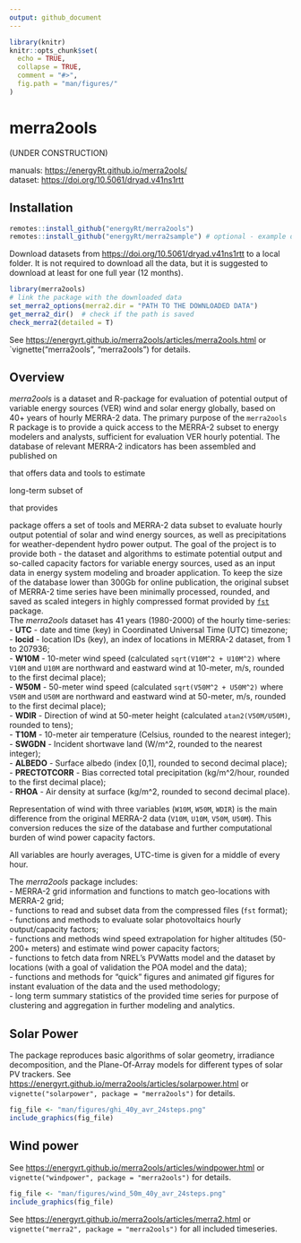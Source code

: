 ```yaml
---
output: github_document
---
```


```r
library(knitr)
knitr::opts_chunk$set(
  echo = TRUE,
  collapse = TRUE,
  comment = "#>",
  fig.path = "man/figures/"
)
```

# merra2ools

(UNDER CONSTRUCTION)

manuals: <https://energyRt.github.io/merra2ools/>   
dataset: <https://doi.org/10.5061/dryad.v41ns1rtt>   

## Installation
```r
remotes::install_github("energyRt/merra2ools")
remotes::install_github("energyRt/merra2sample") # optional - example dataset
```

Download datasets from <https://doi.org/10.5061/dryad.v41ns1rtt> to a local folder. It is not required to download all the data, but it is suggested to download at least for one full year (12 months). 

```r
library(merra2ools)
# link the package with the downloaded data
set_merra2_options(merra2.dir = "PATH TO THE DOWNLOADED DATA")
get_merra2_dir()  # check if the path is saved
check_merra2(detailed = T)
```
See <https://energyrt.github.io/merra2ools/articles/merra2ools.html> or `vignette("merra2ools", "merra2ools") for details.  

## Overview

*merra2ools* is a dataset and R-package for evaluation of potential output of variable energy sources (VER) wind and solar energy globally, based on 40+ years of hourly MERRA-2 data.
The primary purpose of the `merra2ools` R package is to provide a quick access to the MERRA-2 subset to energy modelers and analysts, sufficient for evaluation VER hourly potential. The database of relevant MERRA-2 indicators has been assembled and published on 

that offers data and tools to estimate 

long-term subset of 

that provides 

package offers a set of tools and MERRA-2 data subset to evaluate hourly output potential of solar and wind energy sources, as well as precipitations for weather-dependent hydro power output. The goal of the project is to provide both - the dataset and algorithms to estimate potential output and so-called capacity factors for variable energy sources, used as an input data in energy system modeling and broader application. To keep the size of the database lower than 300Gb for online publication, the original subset of MERRA-2 time series have been minimally processed, rounded, and saved as scaled integers in highly compressed format provided by [`fst`](https://www.fstpackage.org/index.html) package.  
The *merra2ools* dataset has 41 years (1980-2000) of the hourly time-series:  
  - **UTC** - date and time (key) in Coordinated Universal Time (UTC) timezone;  
  - **locid** - location IDs (key), an index of locations in MERRA-2 dataset, from 1 to 207936;  
  - **W10M** - 10-meter wind speed (calculated `sqrt(V10M^2 + U10M^2)` where `V10M` and `U10M` are northward and eastward wind at 10-meter, m/s, rounded to the first decimal place);  
  - **W50M** - 50-meter wind speed (calculated `sqrt(V50M^2 + U50M^2)` where `V50M` and `U50M` are northward and eastward wind at 50-meter, m/s, rounded to the first decimal place);  
  - **WDIR** - Direction of wind at 50-meter height (calculated `atan2(V50M/U50M)`, rounded to tens);  
  - **T10M** - 10-meter air temperature (Celsius, rounded to the nearest integer);  
  - **SWGDN** - Incident shortwave land (W/m^2, rounded to the nearest integer);  
  - **ALBEDO** -  Surface albedo (index [0,1], rounded to second decimal place);  
  - **PRECTOTCORR** - Bias corrected total precipitation (kg/m^2/hour, rounded to the first decimal place);  
  - **RHOA** - Air density at surface (kg/m^2, rounded to second decimal place).  

Representation of wind with three variables (`W10M`, `W50M`, `WDIR`) is the main difference from the original MERRA-2 data (`V10M`, `U10M`, `V50M`, `U50M`). This conversion reduces the size of the database and further computational burden of wind power capacity factors.  

All variables are hourly averages, UTC-time is given for a middle of every hour.  

The *merra2ools* package includes:  
  - MERRA-2 grid information and functions to match geo-locations with MERRA-2 grid;  
  - functions to read and subset data from the compressed files (`fst` format);  
  - functions and methods to evaluate solar photovoltaics hourly output/capacity factors;  
  - functions and methods wind speed extrapolation for higher altitudes (50-200+ meters) and estimate wind power capacity factors;  
  - functions to fetch data from NREL's PVWatts model and the dataset by locations (with a goal of validation the POA model and the data);  
  - functions and methods for "quick" figures and animated gif figures for instant evaluation of the data and the used methodology;  
  - long term summary statistics of the provided time series for purpose of clustering and aggregation in further modeling and analytics.  

## Solar Power
The package reproduces basic algorithms of solar geometry, irradiance decomposition, and the Plane-Of-Array models for different types of solar PV trackers. See <https://energyrt.github.io/merra2ools/articles/solarpower.html> or `vignette("solarpower", package = "merra2ools")` for details.  

```r
fig_file <- "man/figures/ghi_40y_avr_24steps.png"
include_graphics(fig_file)
```

## Wind power  
See <https://energyrt.github.io/merra2ools/articles/windpower.html> or `vignette("windpower", package = "merra2ools")` for details.  
```r
fig_file <- "man/figures/wind_50m_40y_avr_24steps.png"
include_graphics(fig_file)
```

See <https://energyrt.github.io/merra2ools/articles/merra2.html> or `vignette("merra2", package = "merra2ools")` for all included timeseries.  



